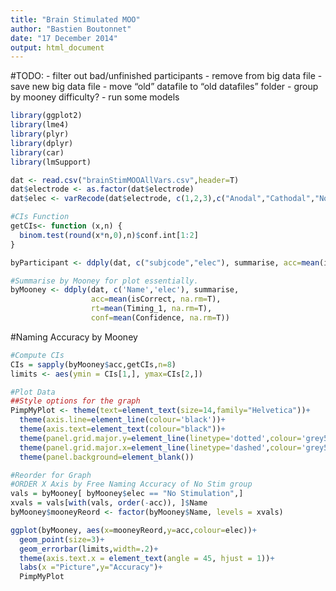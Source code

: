 ```yaml
---
title: "Brain Stimulated MOO"
author: "Bastien Boutonnet"
date: "17 December 2014"
output: html_document
---
```


#TODO:
- filter out bad/unfinished participants
  - remove from big data file
  - save new big data file
  - move "old" datafile to "old datafiles" folder
- group by mooney difficulty?
- run some models

```r
library(ggplot2)
library(lme4)
library(plyr)
library(dplyr)
library(car)
library(lmSupport)

dat <- read.csv("brainStimMOOAllVars.csv",header=T)
dat$electrode <- as.factor(dat$electrode)
dat$elec <- varRecode(dat$electrode, c(1,2,3),c("Anodal","Cathodal","No Stimulation"))

#CIs Function
getCIs<- function (x,n) {
  binom.test(round(x*n,0),n)$conf.int[1:2]
}

byParticipant <- ddply(dat, c("subjcode","elec"), summarise, acc=mean(isCorrect,na.rm=T))

#Summarise by Mooney for plot essentially.
byMooney <- ddply(dat, c('Name','elec'), summarise,
                  acc=mean(isCorrect, na.rm=T),
                  rt=mean(Timing_1, na.rm=T),
                  conf=mean(Confidence, na.rm=T))
```

#Naming Accuracy by Mooney
```r
#Compute CIs
CIs = sapply(byMooney$acc,getCIs,n=8)
limits <- aes(ymin = CIs[1,], ymax=CIs[2,])
```

```r
#Plot Data
##Style options for the graph
PimpMyPlot <- theme(text=element_text(size=14,family="Helvetica"))+
  theme(axis.line=element_line(colour='black'))+
  theme(axis.text=element_text(colour="black"))+
  theme(panel.grid.major.y=element_line(linetype='dotted',colour='grey50',size=0.3))+
  theme(panel.grid.major.x=element_line(linetype='dashed',colour='grey50',size=0.3))+
  theme(panel.background=element_blank())

#Reorder for Graph
#ORDER X Axis by Free Naming Accuracy of No Stim group
vals = byMooney[ byMooney$elec == "No Stimulation",]
xvals = vals[with(vals, order(-acc)), ]$Name
byMooney$mooneyReord <- factor(byMooney$Name, levels = xvals)

```

```r
ggplot(byMooney, aes(x=mooneyReord,y=acc,colour=elec))+
  geom_point(size=3)+
  geom_errorbar(limits,width=.2)+
  theme(axis.text.x = element_text(angle = 45, hjust = 1))+
  labs(x ="Picture",y="Accuracy")+
  PimpMyPlot
```
